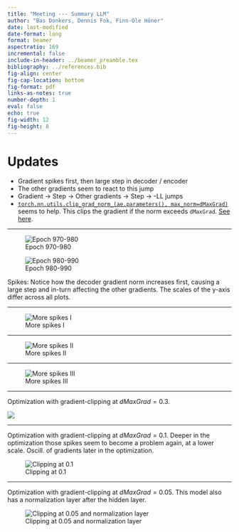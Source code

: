 ```yaml
---
title: "Meeting --- Summary LLM"
author: "Bas Donkers, Dennis Fok, Finn-Ole Höner"
date: last-modified
date-format: long
format: beamer
aspectratio: 169
incremental: false
include-in-header: ../beamer_preamble.tex
bibliography: ../references.bib
fig-align: center
fig-cap-location: bottom
fig-format: pdf
links-as-notes: true
number-depth: 1
eval: false
echo: true
fig-width: 12
fig-height: 8
---
```


# Updates

- Gradient spikes first, then large step in decoder / encoder
- The other gradients seem to react to this jump
- Gradient $\to$ Step $\to$ Other gradients $\to$ Step $\to$ -LL jumps 
- [`torch.nn.utils.clip_grad_norm_(ae.parameters(), max_norm=dMaxGrad)`](https://pytorch.org/docs/stable/generated/torch.nn.utils.clip_grad_norm_.html#torch.nn.utils.clip_grad_norm_) seems to help. This clips the gradient if the norm exceeds `dMaxGrad`. [See here](https://www.cs.toronto.edu/~rgrosse/courses/csc321_2017/readings/L15%20Exploding%20and%20Vanishing%20Gradients.pdf#page=6.78).

---

::: {#fig-elephants layout-ncol=2}

![Epoch 970-980](./figures/dashboard_last10_980.png)

![Epoch 980-990](./figures/dashboard_last10_990.png)

Spikes: Notice how the decoder gradient norm increases first, causing a large step and in-turn affecting the other gradients. The scales of the y-axis differ across all plots.
:::

---

![More spikes I](./figures/dashboard_last10_540.png)

---

![More spikes II](./figures/dashboard_last10_160.png)

---

![More spikes III](./figures/dashboard_last10_350.png)

---

Optimization with gradient-clipping at $dMaxGrad = 0.3$.

![](./figures/dashboard_clipping_fixed.png)

---

Optimization with gradient-clipping at $dMaxGrad = 0.1$. Deeper in the optimization those spikes seem to become a problem again, at a lower scale. Oscill. of gradients later in the optimization.

![Clipping at 0.1](./figures/dashboard_clip_01.png)

---

Optimization with gradient-clipping at $dMaxGrad = 0.05$. This model also has a normalization layer after the hidden layer.

![Clipping at 0.05 and normalization layer](../mlartifacts/437740661089244805/50054b1717e444eeb1d4acd408e1e77d/artifacts/plots/dashboard.png)

